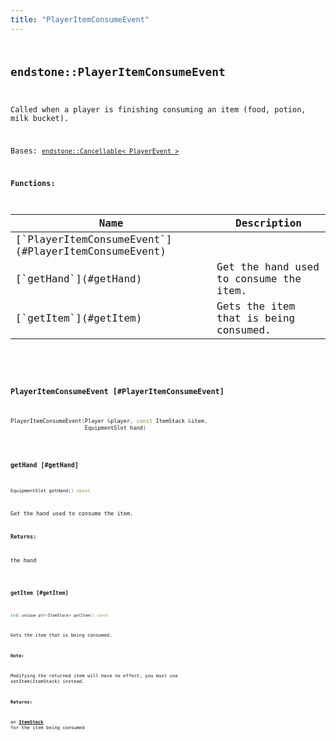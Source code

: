 ```yaml
---
title: "PlayerItemConsumeEvent"
---
```


## <code className="doc-symbol doc-symbol-class"/> endstone::PlayerItemConsumeEvent

Called when a player is finishing consuming an item (food, potion, milk bucket).


Bases: [`endstone::Cancellable< PlayerEvent >`](cancellable)
















**Functions:**

<table>
<thead>
   <tr>
      <th>Name</th>
      <th>Description</th>
   </tr>
</thead>
<tbody>
<tr key="classendstone_1_1_player_item_consume_event_1a1fc9118fc82b6e23fd2dd5def71601a2">
    <td>[`PlayerItemConsumeEvent`](#PlayerItemConsumeEvent)</td>
    <td></td>
</tr>
<tr key="classendstone_1_1_player_item_consume_event_1a4c71af194ee2c446fcb5c5eb28715050">
    <td>[`getHand`](#getHand)</td>
    <td>Get the hand used to consume the item.</td>
</tr>
<tr key="classendstone_1_1_player_item_consume_event_1acf92431b4fefa6c42d450c301a03c9a5">
    <td>[`getItem`](#getItem)</td>
    <td>Gets the item that is being consumed.</td>
</tr>
</tbody>
</table>

### <code className="doc-symbol doc-symbol-function"/> PlayerItemConsumeEvent [#PlayerItemConsumeEvent]

```cpp
PlayerItemConsumeEvent(Player &player, const ItemStack &item,
                       EquipmentSlot hand)
```
### <code className="doc-symbol doc-symbol-function"/> getHand [#getHand]

```cpp
EquipmentSlot getHand() const
```

Get the hand used to consume the item.





**Returns:**

the hand 





        
### <code className="doc-symbol doc-symbol-function"/> getItem [#getItem]

```cpp
std::unique_ptr<ItemStack> getItem() const
```

Gets the item that is being consumed.





**Note:**

Modifying the returned item will have no effect, you must use setItem(ItemStack) instead.




**Returns:**

an [**ItemStack**](classendstone_1_1_item_stack.md) for the item being consumed 





        